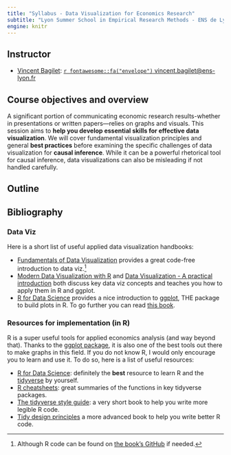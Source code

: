 ```yaml
---
title: "Syllabus - Data Visualization for Economics Research"
subtitle: "Lyon Summer School in Empirical Research Methods - ENS de Lyon"
engine: knitr
---
```


## Instructor

-   [Vincent Bagilet](https://vincentbagilet.github.io/): [`r fontawesome::fa("envelope")` vincent.bagilet\@ens-lyon.fr](mailto:vincent.bagilet@ens-lyon.fr){.email}

## Course objectives and overview

A significant portion of communicating economic research results-whether in presentations or written papers—relies on graphs and visuals. This session aims to **help you develop essential skills for effective data visualization**. We will cover fundamental visualization principles and general **best practices** before examining the specific challenges of data visualization for **causal inference**. While it can be a powerful rhetorical tool for causal inference, data visualizations can also be misleading if not handled carefully.

## Outline



## Bibliography

### Data Viz

Here is a short list of useful applied data visualization handbooks:

-   [Fundamentals of Data Visualization](https://clauswilke.com/dataviz/) provides a great code-free introduction to data viz.^[Although R code can be found on [the book's GitHub](https://github.com/clauswilke/dataviz) if needed.]
-   [Modern Data Visualization with R](https://rkabacoff.github.io/datavis/index.html) and [Data Visualization - A practical introduction](https://socviz.co/index.html) both discuss key data viz concepts and teaches you how to apply them in R and ggplot.
-   [R for Data Science](https://r4ds.hadley.nz/) provides a nice introduction to [ggplot](https://ggplot2.tidyverse.org/), THE package to build plots in R. To go further you can read [this book](https://ggplot2-book.org/).

### Resources for implementation (in R)

R is a super useful tools for applied economics analysis (and way beyond that). Thanks to the [ggplot package](https://ggplot2.tidyverse.org/), it is also one of the best tools out there to make graphs in this field. If you do not know R, I would only encourage you to learn and use it. To do so, here is a list of useful resources:

-   [R for Data Science](https://r4ds.hadley.nz/): definitely the **best** resource to learn R and the [tidyverse](https://www.tidyverse.org/) by yourself.
-   [R cheatsheets](https://posit.co/resources/cheatsheets/): great summaries of the functions in key tidyverse packages.
-   [The tidyverse style guide](https://style.tidyverse.org/index.html): a very short book to help you write more legible R code.
-   [Tidy design principles](https://design.tidyverse.org/) a more advanced book to help you write better R code. <!-- - Any book by [Hadley Wickham](https://hadley.nz/) or the [Posit](https://posit.co/) team is a good place to start.  -->
